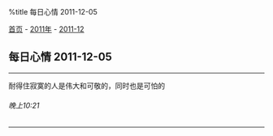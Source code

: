%title 每日心情 2011-12-05

[[../../../index|首页]] - [[../index|2011年]] - [[index|2011-12]]
==每日心情 2011-12-05==
----
耐得住寂寞的人是伟大和可敬的，同时也是可怕的
======晚上10:21======
----
